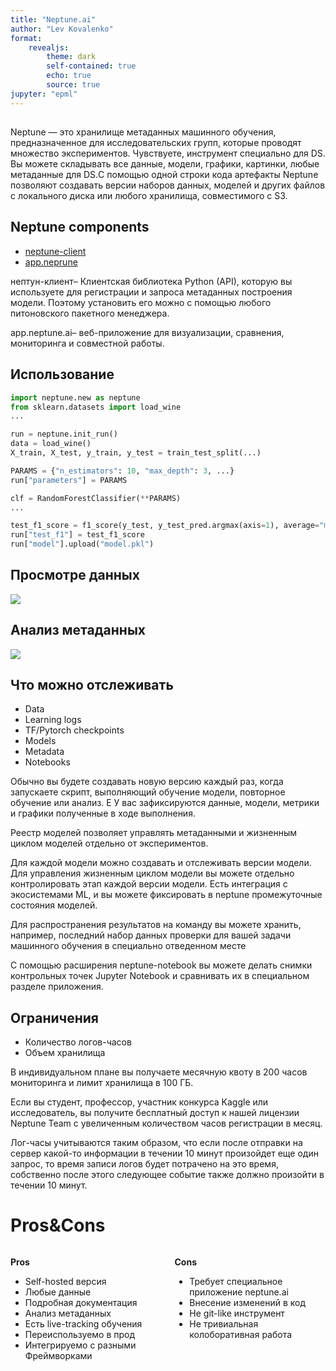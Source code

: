 ```yaml
---
title: "Neptune.ai"
author: "Lev Kovalenko"
format: 
    revealjs: 
        theme: dark
        self-contained: true
        echo: true
        source: true
jupyter: "epml"
---
```


## {background-image="images/neptune.png" background-size="80%"}

::: {.notes}
Neptune — это хранилище метаданных машинного обучения, предназначенное для исследовательских групп, которые проводят множество экспериментов. Чувствуете, инструмент специально для DS. Вы можете складывать все данные, модели, графики, картинки, любые метаданные для DS.С помощью одной строки кода артефакты Neptune позволяют создавать версии наборов данных, моделей и других файлов с локального диска или любого хранилища, совместимого с S3.
:::

## Neptune components

- [neptune-client](https://github.com/neptune-ai/neptune-client){preview-link="true"}
- [app.neprune](https://app.neptune.ai/){preview-link="true"}

:::{.notes}
нептун-клиент– Клиентская библиотека Python (API), которую вы используете для регистрации и запроса метаданных построения модели. Поэтому установить его можно с помощью любого питоновского пакетного менеджера.

app.neptune.ai– веб-приложение для визуализации, сравнения, мониторинга и совместной работы.
:::

## Использование

```python
import neptune.new as neptune
from sklearn.datasets import load_wine
...

run = neptune.init_run()
data = load_wine()
X_train, X_test, y_train, y_test = train_test_split(...)

PARAMS = {"n_estimators": 10, "max_depth": 3, ...}
run["parameters"] = PARAMS

clf = RandomForestClassifier(**PARAMS)
...

test_f1_score = f1_score(y_test, y_test_pred.argmax(axis=1), average="macro")
run["test_f1"] = test_f1_score
run["model"].upload("model.pkl")
```

## Просмотре данных 

![](images/eptune_metadata.png){fig-align="center"}

## Анализ метаданных

![](images/neptune_dashboard.png){fig-align="center"}

## Что можно отслеживать

- Data
- Learning logs
- TF/Pytorch checkpoints
- Models
- Metadata
- Notebooks

::: {.notes}
Обычно вы будете создавать новую версию каждый раз, когда запускаете скрипт, выполняющий обучение модели, повторное обучение или анализ. E У вас зафиксируются данные, модели, метрики и графики полученные в ходе выполнения.

Реестр моделей позволяет управлять метаданными и жизненным циклом моделей отдельно от экспериментов.

Для каждой модели можно создавать и отслеживать версии модели. Для управления жизненным циклом модели вы можете отдельно контролировать этап каждой версии модели. Есть интеграция с экосистемами ML, и вы можете фиксировать в neptune промежуточные состояния моделей.

Для распространения результатов на команду вы можете хранить, например, последний набор данных проверки для вашей задачи машинного обучения в специально отведенном месте

С помощью расширения neptune-notebook вы можете делать снимки контрольных точек Jupyter Notebook и сравнивать их в специальном разделе приложения.
:::

## Ограничения

- Количество логов-часов
- Объем хранилища

::: {.notes}
В индивидуальном плане вы получаете месячную квоту в 200 часов мониторинга и лимит хранилища в 100 ГБ.

Если вы студент, профессор, участник конкурса Kaggle или исследователь, вы получите бесплатный доступ к нашей лицензии Neptune Team с увеличенным количеством часов регистрации в месяц.

Лог-часы учитываются таким образом, что если после отправки на сервер какой-то информации в течении 10 минут произойдет еще один запрос, то время записи логов будет потрачено на это время, собственно после этого следующее событие также должно произойти в течении 10 минут.
:::

# Pros&Cons

:::: {.columns}
 
::: {.column width="50%"}
**Pros**
 
- Self-hosted версия
- Любые данные
- Подробная документация
- Анализ метаданных
- Есть live-tracking обучения
- Переиспользуемо в прод
- Интегрируемо с разными Фреймворками
 
:::
 
::: {.column width="50%"}
**Cons**
 
- Требует специальное приложение neptune.ai
- Внесение изменений в код
- Не git-like инструмент
- Не тривиальная колоборативная работа
 
:::
::::
